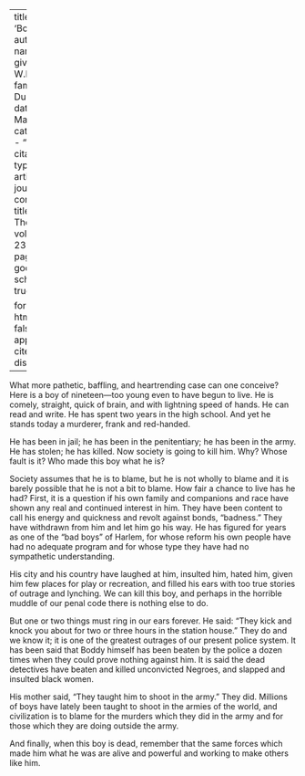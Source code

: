 
---
title: 'Boddy'
author:
  - name:
      given: W.E.B.
      family: Du Bois
date: Mar. 1921
categories: 
  - ""
citation: 
  type: article-journal
  container-title: The Crisis
  volume: 23
  issue: 5
  page: 199
google-scholar: true

format:
  html:
    toc: false
    appendix-cite-as: display
---


What more pathetic, baffling, and heartrending case can one conceive? Here is a boy of nineteen—too young even to have begun to live. He is comely, straight, quick of brain, and 
with lightning speed of hands. He can read and write. He has spent two years in the high school. And yet he stands today a murderer, frank and red-handed. 

He has been in jail; he has been in the penitentiary; he has been in the army. He has stolen; he has killed. Now society is going to kill him. Why? Whose fault is it? Who made this boy what he is? 

Society assumes that he is to blame, but he is not wholly to blame and it is barely possible that he is not a bit to blame. How fair a chance to live has he had? First, it is a question if his own family and companions and race have shown any real and continued interest in him. They have been content to call his energy and quickness and revolt against bonds, "badness." They have withdrawn from him and let him go his way. He has figured for years as one of the "bad boys" of Harlem, for whose reform his own people have had no adequate program and for whose type they have had no sympathetic understanding. 

His city and his country have laughed at him, insulted him, hated him, given him few places for play or recreation, and filled his ears with too true stories of outrage and lynching. We can kill this boy, and perhaps in the horrible muddle of our penal code there is nothing else to do. 



But one or two things must ring in our ears forever. He said: "They kick and knock you about for two or three hours in the station house." They do and we know it; it is one of the greatest outrages of our present police system. It has been said that Boddy himself has been beaten by the police a dozen times when they could prove nothing against him. It is said the dead detectives have beaten and killed unconvicted Negroes, and slapped and insulted black women. 

His mother said, "They taught him to shoot in the army." They did. Millions of boys have lately been taught to shoot in the armies of the world, and civilization is to blame for the murders which they did in the army and for those which they are doing outside the army. 

And finally, when this boy is dead, remember that the same forces which made him what he was are alive and powerful and working to make others like him. 

